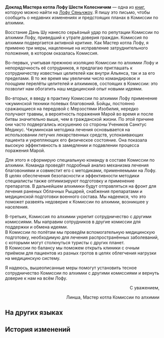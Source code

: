 {{Книга Инфобокс
|id           = 395
|Название     = Доклад Мастера котла Лофу Шести Колесничим
|Изображение  = Item Xianzhou Parchment.png
|Мир          = Лофу Сяньчжоу
|Томов        = 1
|Автор        = <!--нужно добавить-->
|Описание     = Официальный документ, отправленный новым Мастером котла Комиссии по алхимии Лофу.
|Том1         = {{tx}}
|Источник1    = {{tx|Отсутствует источник}}
|Персонажи    = 
|Фракции      = 
}}
'''Доклад Мастера котла Лофу Шести Колесничим''' — одна из [[Книги|книг]], которую можно найти на [[Лофу Сяньчжоу]].
<!--
==Получение==
<gallery>
Книга НАЗВАНИЕ.png|НАЗВАНИЕ
Локация НАЗВАНИЕ.png|Расположение на карте. Ближайший пространственный якорь «[[НАЗВАНИЕ]]»
</gallery>
-->
Я пишу это письмо, чтобы сообщить о недавних изменениях и предстоящих планах в Комиссии по алхимии.

Восстание Дань Шу нанесло серьёзный удар по репутации Комиссии по алхимии Лофу, приведший к утрате доверия граждан. Комиссия по алхимии подвергается активной критике. Как Мастер котла Лофу, я применю три меры, нацеленные на исправление затруднительного положения, в котором оказалась Комиссия.

Во-первых, учитывая прежнюю изоляцию Комиссии по алхимии Лофу и непорядочность её сотрудников, я предлагаю приглашать к сотрудничеству известных целителей как внутри Альянса, так и за его пределами. В то же время мы увеличим число командировок и поощрим перелёты целителей и алхимиков, состоящих в Комиссии: это позволит нам обогатить наш медицинский опыт новыми идеями.

Во-вторых, я введу в практику Комиссии по алхимии Лофу применение чжуминской техники полевых благовоний. Бойцы, постоянно сражающиеся на передовой с Мерзостями Изобилия, нередко получают травмы, а вероятность поражения Марой во время и после битвы значительно выше, чем в гражданской жизни. По этой причине они часто подвергались искушению со стороны Учеников Санктус Медикус. Чжуминская методика лечения основывается на использовании летучих лекарственных средств, успокаивающих пациента и укрепляющих его физическое состояние. Она показала высокую эффективность в замедлении и подавлении процесса поражения Марой.

Для этого я сформирую специальную команду в составе Комиссии по алхимии. Команда проведёт подробный анализ механизма лечения благовониями и совместит его с методиками, применяемыми на Лофу. В целях обеспечения безопасности и эффективности методики специалисты также оптимизируют подготовку и применение препаратов. В дальнейшем алхимики будут отправляться на фронт для лечения раненых Облачных Рыцарей, снабжения препаратами и медицинской подготовки военного состава. Мы надеемся, что это поможет развеять недоверие к Комиссии по алхимии, возникшее у населения.

В-третьих, Комиссия по алхимии укрепит сотрудничество с другими комиссиями. Мы направим сотрудников в другие комиссии для поддержки и обмена идеями.<br />
В Комиссии по полётам мы проведём вспомогательную медицинскую подготовку, необходимую для лечения распространённых заболеваний, с которыми могут столкнуться туристы с других планет.<br />
В Комиссии по балансу мы поможем открыть клиники с очным приёмом для пациентов из разных гротов в целях облегчения нагрузки на медицинскую систему.

Я надеюсь, вышеописанные меры помогут установить тесное сотрудничество Комиссии по алхимии с другими комиссиями и вернуть доверие к нам на всём Лофу.

<div align="right">С уважением,

Линша, Мастер котла Комиссии по алхимии</div>

==На других языках==
{{На других языках
|en   = The Luofu Cauldron Master's Report to the Six Charioteers
|zhs  = 罗浮司鼎上六御书
|zht  = 羅浮司鼎上六御書
|ja   = 羅浮司鼎上六御書
|ko   = 6각료에 올리는 나부 사정의 보고서
|es   = Informe de la líder del Luofu para los Seis Aurigas
|fr   = Rapport de la maîtresse des creusets du Luofu aux Six Auriges
|ru   = Доклад Мастера котла Лофу Шести Колесничим
|th   = รายงานของผู้อำนวยการ Luofu ต่อหกหัวเรือใหญ่
|vi   = Báo Cáo Của Sở Trưởng Luofu Trình Lên Lục Ngự
|de   = Bericht der Leiterin der Alchemiekommission der Luofu an die Sechs Wagenlenker
|id   = Laporan Master Tungku Luofu pada Enam Nakhoda
|pt   = O relatório da mestra do caldeirão do Luofu aos Seis Cocheiros
}}

==История изменений==
{{История изменений|2.7}}